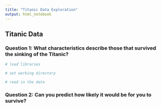 ```yaml
---
title: "Titanic Data Exploration"
output: html_notebook
---
```


## Titanic Data

### Question 1: What characteristics describe those that survived the sinking of the Titanic?

```r
# load libraries

# set working directory

# read in the data


```


### Question 2: Can you predict how likely it would be for you to survive?